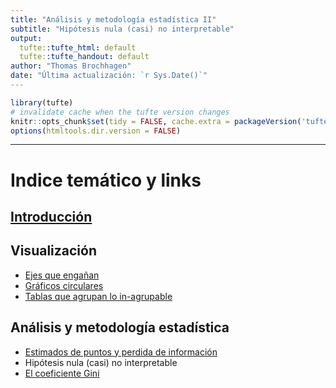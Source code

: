 ```yaml
---
title: "Análisis y metodología estadística II"
subtitle: "Hipótesis nula (casi) no interpretable"
output:
  tufte::tufte_html: default
  tufte::tufte_handout: default
author: "Thomas Brochhagen"
date: "Última actualización: `r Sys.Date()`" 
---
```

```r
library(tufte)
# invalidate cache when the tufte version changes
knitr::opts_chunk$set(tidy = FALSE, cache.extra = packageVersion('tufte'))
options(htmltools.dir.version = FALSE)
```




---
# Indice temático y links
## [Introducción](../casen2017-intro.html)
## Visualización 
* [Ejes que engañan](./casen2017/01ejes.html)
* [Gráficos circulares](./casen2017/02pie-charts.html)
* [Tablas que agrupan lo in-agrupable](./casen2017/03tablas)

## Análisis y metodología estadística
* [Estimados de puntos y perdida de información](./casen2017/04point-estimates.html)
* Hipótesis nula (casi) no interpretable
* [El coeficiente Gini](./casen2017/06gini.html)
